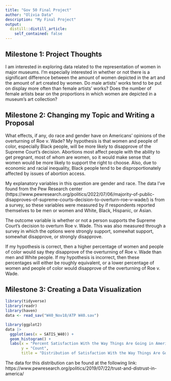 ```yaml
---
title: "Gov 50 Final Project"
author: "Olivia Data"
description: "My Final Project"
output:
  distill::distill_article:
    self_contained: false
---
```



## Milestone 1: Project Thoughts

I am interested in exploring data related to the representation of women in major museums. I'm especially interested in whether or not there is a significant difference between the amount of women depicted in the art and the amount of art created by women. Do male artists' works tend to be put on display more often than female artists' works? Does the number of female artists bear on the proportions in which women are depicted in a museum's art collection?

## Milestone 2: Changing my Topic and Writing a Proposal 

What effects, if any, do race and gender have on Americans' opinions of the overturning of Roe v. Wade? My hypothesis is that women and people of color, especially Black people, will be more likely to disapprove of the Supreme Court's decision. Abortions most affect people with the ability to get pregnant, most of whom are women, so it would make sense that women would be more likely to support the right to choose. Also, due to economic and racial inequality, Black people tend to be disproportionately affected by issues of abortion access. 

My explanatory variables in this question are gender and race. The data I've found from the Pew Research center (https://www.pewresearch.org/politics/2022/07/06/majority-of-public-disapproves-of-supreme-courts-decision-to-overturn-roe-v-wade/) is from a survey, so these variables were measured by if respondents reported themselves to be men or women and White, Black, Hispanic, or Asian.

The outcome variable is whether or not a person supports the Supreme Court's decision to overturn Roe v. Wade. This was also measured through a survey in which the options were strongly support, somewhat support, somewhat disapprove, or strongly disapprove. 

If my hypothesis is correct, then a higher percentage of women and people of color would say they disapprove of the overturning of Roe v. Wade than men and White people. If my hypothesis is incorrect, then these percentages will either be roughly equivalent, or a lower percentage of women and people of color would disapprove of the overturning of Roe v. Wade.

## Milestone 3: Creating a Data Visualization

```r
library(tidyverse)
library(readr)
library(haven)
data <- read_sav("W40_Nov18/ATP W40.sav")
```

```r
library(ggplot2)
data |>
  ggplot(aes(x = SATIS_W40)) +
  geom_histogram() +
  labs(x = "Percent Satisfaction With the Way Things Are Going in America",
       y = "Count",
       title = "Distribution of Satisfaction With the Way Things Are Going in America")
```
The data for this distribution can be found at the following link: https://www.pewresearch.org/politics/2019/07/22/trust-and-distrust-in-america/







